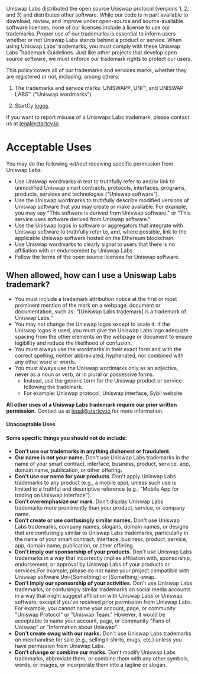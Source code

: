 
<BG />

<div style={{maxWidth: '650px', margin: '0px auto 10rem auto', padding: '0 1rem'}}>
<Title>Uniswap Labs Trademark Guidelines</Title>

Uniswap Labs distributed the open source Uniswap protocol (versions 1, 2, and 3) and distributes other software. While our code is in part available to download, review, and improve under open-source and source-available software licenses, none of our licenses include a license to use our trademarks. Proper use of our trademarks is essential to inform users whether or not Uniswap Labs stands behind a product or service. When using Uniswap Labs&#39; trademarks, you must comply with these Uniswap Labs Trademark Guidelines. Just like other projects that develop open source software, we must enforce our trademark rights to protect our users.

This policy covers all of our trademarks and services marks, whether they are registered or not, including, among others:

1. The trademarks and service marks: UNISWAP®, UNI™, and UNISWAP LABS™ (&quot;Uniswap wordmarks&quot;).

2. StartCy [logos](https://startcy.io/about/#brand).

If you want to report misuse of a Uniswaps Labs trademark, please contact us at legal@startcy.io.

# Acceptable Uses

You may do the following _without_ receiving specific permission from Uniswap Labs:

- Use Uniswap wordmarks in text to truthfully refer to and/or link to unmodified Uniswap smart contracts, protocols, interfaces, programs, products, services and technologies (&quot;Uniswap software&quot;).
- Use the Uniswap wordmarks to truthfully describe modified versions of Uniswap software that you may create or make available. For example, you may say &quot;This software is derived from Uniswap software.&quot; or &quot;This service uses software derived from Uniswap software.&quot;
- Use the Uniswap logos in software or aggregators that integrate with Uniswap software to truthfully refer to, and, where possible, link to the applicable Uniswap software hosted on the Ethereum blockchain.
- Use Uniswap wordmarks to clearly signal to users that there is no affiliation with or endorsement by Uniswap Labs.
- Follow the terms of the open source licenses for Uniswap software.

## **When allowed, how can I use a Uniswap Labs trademark?**

- You must include a trademark attribution notice at the first or most prominent mention of the mark on a webpage, document or documentation, such as: &quot;[Uniswap Labs trademark] is a trademark of Uniswap Labs.&quot;
- You may not change the Uniswap logos except to scale it. If the Uniswap logos is used, you must give the Uniswap Labs logo adequate spacing from the other elements on the webpage or document to ensure legibility and reduce the likelihood of confusion.
- You must always use the wordmarks in their exact form and with the correct spelling, neither abbreviated, hyphenated, nor combined with any other word or words.
- You must always use the Uniswap wordmarks only as an adjective, never as a noun or verb, or in plural or possessive forms.
  - Instead, use the generic term for the Uniswap product or service following the trademark.
  - For example: Uniswap protocol, Uniswap interface, Sybil website.

**All other uses of a Uniswap Labs trademark require our prior written permission.** Contact us at legal@startcy.io for more information.

#### **Unacceptable Uses**

#### Some specific things you should not do include:

- **Don&#39;t use our trademarks in anything dishonest or fraudulent.**
- **Our name is not your name.** Don&#39;t use Uniswap Labs trademarks in the name of your smart contract, interface, business, product, service, app, domain name, publication, or other offering.
- **Don&#39;t use our name for your products**. Don&#39;t apply Uniswap Labs trademarks to any product (e.g., a mobile app), unless such use is limited to a truthful and descriptive reference (e.g., &quot;Mobile App for trading on Uniswap interface&quot;).
- **Don&#39;t overemphasize our mark.** Don&#39;t display Uniswap Labs trademarks more prominently than your product, service, or company name.
- **Don&#39;t create or use confusingly similar names.** Don&#39;t use Uniswap Labs trademarks, company names, slogans, domain names, or designs that are confusingly similar to Uniswap Labs trademarks, particularly in the name of your smart contract, interface, business, product, service, app, domain name, publication, or other offering.
- **Don&#39;t imply our sponsorship of your products.** Don&#39;t use Uniswap Labs trademarks in a way that incorrectly implies affiliation with, sponsorship, endorsement, or approval by Uniswap Labs of your products or services.For example, please do not name your project compatible with Uniswap software Uni-[Something] or [Something]-swap.
- **Don&#39;t imply our sponsorship of your activities.** Don&#39;t use Uniswap Labs trademarks, or confusingly similar trademarks on social media accounts in a way that might suggest affiliation with Uniswap Labs or Uniswap software; except if you&#39;ve received prior permission from Uniswap Labs. For example, you cannot name your account, page, or community &quot;Uniswap Protocol&quot; or &quot;Uniswap Team.&quot; However, it would be acceptable to name your account, page, or community &quot;Fans of Uniswap&quot; or &quot;Information about Uniswap&quot;.
- **Don&#39;t create swag with our marks.** Don&#39;t use Uniswap Labs trademarks on merchandise for sale (e.g., selling t-shirts, mugs, etc.) unless you have permission from Uniswap Labs.
- **Don&#39;t change or combine our marks.** Don&#39;t modify Uniswap Labs trademarks, abbreviate them, or combine them with any other symbols, words, or images, or incorporate them into a tagline or slogan.


</div>